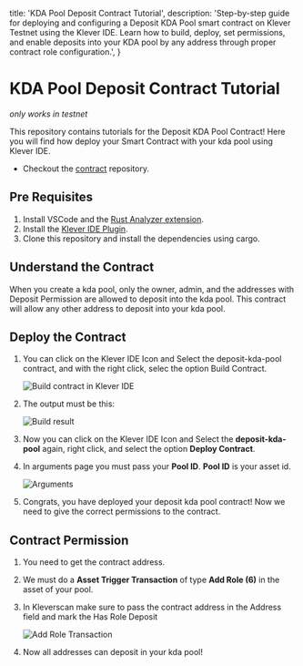   title: 'KDA Pool Deposit Contract Tutorial',
  description:
    'Step-by-step guide for deploying and configuring a Deposit KDA Pool smart contract on Klever Testnet using the Klever IDE. Learn how to build, deploy, set permissions, and enable deposits into your KDA pool by any address through proper contract role configuration.',
}

# KDA Pool Deposit Contract Tutorial

*only works in testnet*

This repository contains tutorials for the Deposit KDA Pool Contract! Here you will find how deploy your Smart Contract with your kda pool using Klever IDE.

- Checkout the [contract](https://github.com/klever-io/klever-vm-sdk-rs-internal/tree/43.4/contracts/examples/deposit-kda-pool) repository.

## Pre Requisites

1. Install VSCode and the [Rust Analyzer extension](https://marketplace.visualstudio.com/items?itemName=rust-lang.rust-analyzer).
2. Install the [Klever IDE Plugin](https://marketplace.visualstudio.com/).
3. Clone this repository and install the dependencies using cargo.

## Understand the Contract

When you create a kda pool, only the owner, admin, and the addresses with Deposit Permission are allowed to deposit into the kda pool.
This contract will allow any other address to deposit into your kda pool.

## Deploy the Contract

1. You can click on the Klever IDE Icon and Select the deposit-kda-pool contract, and with the right click, selec the option Build Contract.

   <img src="/tutorials-images/kdapool/build_contract.png" alt="Build contract in Klever IDE" />

2. The output must be this:

   <img src="/tutorials-images/kdapool/build_result.png" alt="Build result" />

3. Now you can click on the Klever IDE Icon and Select the **deposit-kda-pool** again, right click, and select the option **Deploy Contract**.

4. In arguments page you must pass your **Pool ID**. **Pool ID** is your asset id.

   <img src="/tutorials-images/kdapool/arguments.png" alt="Arguments" />

5. Congrats, you have deployed your deposit kda pool contract! Now we need to give the correct permissions to the contract.


## Contract Permission

1. You need to get the contract address.

2. We must do a **Asset Trigger Transaction** of type **Add Role (6)** in the asset of your pool.

3. In Kleverscan make sure to pass the contract address in the Address field and mark the Has Role Deposit

   <img src="/tutorials-images/kdapool/role.png" alt="Add Role Transaction" />

4. Now all addresses can deposit in your kda pool!